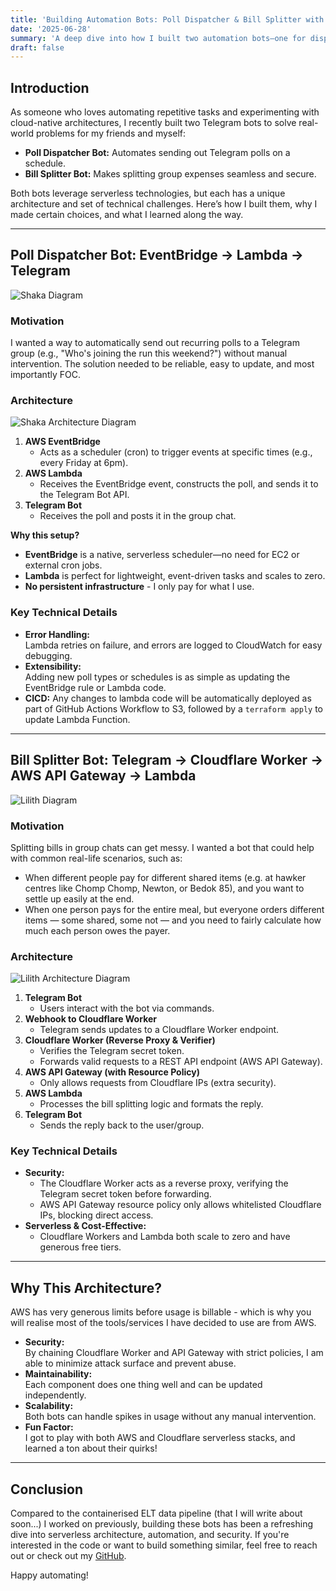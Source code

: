 ```yaml
---
title: 'Building Automation Bots: Poll Dispatcher & Bill Splitter with AWS EventBridge, API Gateway, Lambda, and Cloudflare Workers'
date: '2025-06-28'
summary: 'A deep dive into how I built two automation bots—one for dispatching Telegram polls using AWS EventBridge and Lambda, and another for splitting bills using Telegram, Cloudflare Workers, and AWS API Gateway.'
draft: false
---
```


## Introduction

As someone who loves automating repetitive tasks and experimenting with cloud-native architectures, I recently built two Telegram bots to solve real-world problems for my friends and myself:

- **Poll Dispatcher Bot:** Automates sending out Telegram polls on a schedule.
- **Bill Splitter Bot:** Makes splitting group expenses seamless and secure.

Both bots leverage serverless technologies, but each has a unique architecture and set of technical challenges. Here’s how I built them, why I made certain choices, and what I learned along the way.

---

## Poll Dispatcher Bot: EventBridge → Lambda → Telegram

<div className="my-8 flex justify-center">
  <img
    src="/static/images/diagrams/shaka.png"
    alt="Shaka Diagram"
    className="h-auto max-w-full rounded-lg shadow-lg"
    style={{ width: '60%', minWidth: '250px', maxWidth: '600px' }}
  />
</div>

### **Motivation**

I wanted a way to automatically send out recurring polls to a Telegram group (e.g., "Who's joining the run this weekend?") without manual intervention. The solution needed to be reliable, easy to update, and most importantly FOC.

### **Architecture**

<div className="my-8 flex justify-center">
  <img
    src="/static/images/diagrams/shaka-archi.png"
    alt="Shaka Architecture Diagram"
    className="h-auto max-w-full rounded-lg shadow-lg"
    style={{ width: '30%', minWidth: '250px', maxWidth: '600px' }}
  />
</div>

1. **AWS EventBridge**
   - Acts as a scheduler (cron) to trigger events at specific times (e.g., every Friday at 6pm).
2. **AWS Lambda**
   - Receives the EventBridge event, constructs the poll, and sends it to the Telegram Bot API.
3. **Telegram Bot**
   - Receives the poll and posts it in the group chat.

**Why this setup?**

- **EventBridge** is a native, serverless scheduler—no need for EC2 or external cron jobs.
- **Lambda** is perfect for lightweight, event-driven tasks and scales to zero.
- **No persistent infrastructure** - I only pay for what I use.

### **Key Technical Details**

- **Error Handling:**  
  Lambda retries on failure, and errors are logged to CloudWatch for easy debugging.
- **Extensibility:**  
  Adding new poll types or schedules is as simple as updating the EventBridge rule or Lambda code.
- **CICD:**
  Any changes to lambda code will be automatically deployed as part of GitHub Actions Workflow to S3, followed by a `terraform apply` to update Lambda Function.

---

## Bill Splitter Bot: Telegram → Cloudflare Worker → AWS API Gateway → Lambda

<div className="my-8 flex justify-center">
  <img
    src="/static/images/diagrams/lilith.gif"
    alt="Lilith Diagram"
    className="h-auto max-w-full rounded-lg shadow-lg"
    style={{ width: '40%', minWidth: '250px', maxWidth: '600px' }}
  />
</div>

### **Motivation**

Splitting bills in group chats can get messy. I wanted a bot that could help with common real-life scenarios, such as:

- When different people pay for different shared items (e.g. at hawker centres like Chomp Chomp, Newton, or Bedok 85), and you want to settle up easily at the end.
- When one person pays for the entire meal, but everyone orders different items — some shared, some not — and you need to fairly calculate how much each person owes the payer.

### **Architecture**

<div className="my-8 flex justify-center">
  <img
    src="/static/images/diagrams/lilith-archi.png"
    alt="Lilith Architecture Diagram"
    className="h-auto max-w-full rounded-lg shadow-lg"
    style={{ width: '70%', minWidth: '250px', maxWidth: '600px' }}
  />
</div>

1. **Telegram Bot**
   - Users interact with the bot via commands.
2. **Webhook to Cloudflare Worker**
   - Telegram sends updates to a Cloudflare Worker endpoint.
3. **Cloudflare Worker (Reverse Proxy & Verifier)**
   - Verifies the Telegram secret token.
   - Forwards valid requests to a REST API endpoint (AWS API Gateway).
4. **AWS API Gateway (with Resource Policy)**
   - Only allows requests from Cloudflare IPs (extra security).
5. **AWS Lambda**
   - Processes the bill splitting logic and formats the reply.
6. **Telegram Bot**
   - Sends the reply back to the user/group.

### **Key Technical Details**

- **Security:**
  - The Cloudflare Worker acts as a reverse proxy, verifying the Telegram secret token before forwarding.
  - AWS API Gateway resource policy only allows whitelisted Cloudflare IPs, blocking direct access.
- **Serverless & Cost-Effective:**
  - Cloudflare Workers and Lambda both scale to zero and have generous free tiers.

---

## **Why This Architecture?**

AWS has very generous limits before usage is billable - which is why you will realise most of the tools/services I have decided to use are from AWS.

- **Security:**  
  By chaining Cloudflare Worker and API Gateway with strict policies, I am able to minimize attack surface and prevent abuse.
- **Maintainability:**  
  Each component does one thing well and can be updated independently.
- **Scalability:**  
  Both bots can handle spikes in usage without any manual intervention.
- **Fun Factor:**  
  I got to play with both AWS and Cloudflare serverless stacks, and learned a ton about their quirks!

---

## **Conclusion**

Compared to the containerised ELT data pipeline (that I will write about soon...) I worked on previously, building these bots has been a refreshing dive into serverless architecture, automation, and security. If you're interested in the code or want to build something similar, feel free to reach out or check out my [GitHub](https://github.com/haojunsng).

Happy automating!
